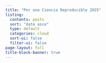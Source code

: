 ```yaml
---
title: "Por una Ciencia Reproducible 2025"
listing:
  contents: posts
  sort: "date asce"
  type: default
  categories: cloud
  sort-ui: false
  filter-ui: false
page-layout: full
title-block-banner: true
---
```



